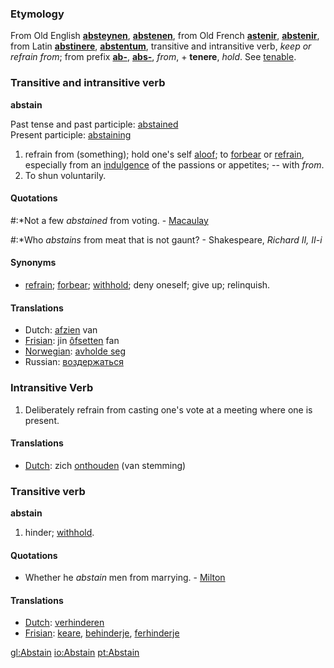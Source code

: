 ===Etymology===

From Old English '''[[absteynen]]''', '''[[abstenen]]''', from Old French '''[[astenir]]''', '''[[abstenir]]''', from Latin '''[[abstinere]]''', '''[[abstentum]]''', transitive and intransitive verb, ''keep or refrain from''; from prefix '''[[ab-]]''', '''[[abs-]]''', ''from'', + '''tenere''', ''hold''. See [[tenable]].

===Transitive and intransitive verb===
'''abstain'''

Past tense and past participle: [[abstained]] <br>
Present participle: [[abstaining]]

# refrain from (something); hold one's self [[aloof]]; to [[forbear]] or [[refrain]], especially from an [[indulgence]] of the passions or appetites; -- with ''from''.
#To shun voluntarily.

====Quotations====

#:*Not a few ''abstained'' from voting. - [[Macaulay]]
#:*Who ''abstains'' from meat that is not gaunt? - Shakespeare, ''Richard II, II-i''

====Synonyms====
* [[refrain]]; [[forbear]]; [[withhold]]; deny oneself; give up; relinquish.

====Translations====
*Dutch: [[afzien]] van
*[[Frisian]]: jin [[ôfsetten]] fan
*[[Norwegian]]: [[avholde seg]]
*Russian: [[воздержаться]]

===Intransitive Verb===
#Deliberately refrain from casting one's vote at a meeting where one is present.

====Translations====
*[[Dutch]]: zich [[onthouden]] (van stemming)

===Transitive verb===
'''abstain'''

# hinder; [[withhold]].

====Quotations====
*Whether he ''abstain'' men from marrying. - [[Milton]]

====Translations====
*[[Dutch]]: [[verhinderen]]
*[[Frisian]]: [[keare]], [[behinderje]], [[ferhinderje]]

[[gl:Abstain]]
[[io:Abstain]]
[[pt:Abstain]]
